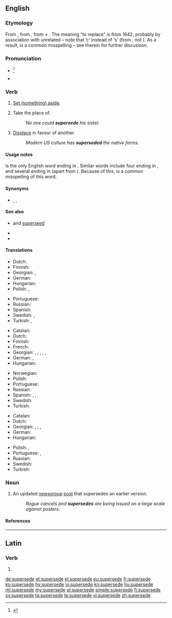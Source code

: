 ==English==

===Etymology===
From {{etyl|frm|en}} {{m|frm|superseder||postpone, defer}}, from {{etyl|la|en}} {{m|la|supersedeo|supersedere}}, from {{m|la|super||over}} + {{m|la|sedeo|sedere|to sit}}. The meaning “to replace” is from 1642, probably by association with unrelated {{m|en|precede}} – note that ‘c’ instead of ‘s’ (from {{m|la|cedere||to yield}}, not {{m|la|sedere||to sit}}). As a result, {{m|en|supercede}} is a common misspelling – see therein for further discussion.

===Pronunciation===
* {{IPA|/ˌsuːpəˈsiːd/|lang=en}}<ref>{{R:TheFreeDictionary}}</ref>
* {{rhymes|iːd|lang=en}}

===Verb===
{{en-verb|supersedes|superseding|superseded}}

# {{lb|en|transitive}} [[set aside|Set (something) aside]].
# {{lb|en|transitive}} Take the place of.
#: ''No one could '''supersede''' his sister.''
# {{lb|en|transitive}} [[displace|Displace]] in favour of another.
#: ''Modern US culture has '''superseded''' the native forms.''

====Usage notes====
{{term||Supersede}} is the only English word ending in {{term||sede}}. Similar words include four ending in {{term||ceed}}, and several ending in {{term||cede}} (apart from {{m|en|seed}}). Because of this, {{m|en|supercede}} is a common misspelling of this word.

====Synonyms====
* {{sense|take the place of}} {{l|en|replace}}, {{l|en|supplant}}, {{l|en|usurp}}

====See also====
* {{l|en|supercede}} and [[superseed]] {{qualifier|common misspellings}}
* {{l|en|supersedure}}
* {{l|en|supersession}}

====Translations====
{{trans-top|Set aside}}
* Dutch: {{t|nl|opzij zetten}}
* Finnish: {{t+|fi|korvata}}
* Georgian: {{t|ka|განდევნის}}, {{t|ka|განდევნა}}
* German: {{t+|de|aufheben}}
* Hungarian: {{t+|hu|érvénytelenít}}
* Polish: {{t+|pl|odłożyć}}, {{t+|pl|unieważnić}}
{{trans-mid}}
* Portuguese: {{t+|pt|sobrepor}}
* Russian: {{t+|ru|смещать}}
* Spanish: {{t+|es|sobreseído}}
* Swedish: {{t|sv|avlysa}}, {{t+|sv|avskaffa}}
* Turkish: {{t+|tr|yürürlükten kaldırmak}}, {{t|tr|ilgâ etmek}}
{{trans-bottom}}

{{trans-top|Take the place of}}
* Catalan: {{t+|ca|substituir}}
* Dutch: {{t+|nl|vervangen}}
* Finnish: {{t+|fi|korvata}}
* French: {{t+|fr|supplanter}}
* Georgian: {{t|ka|ჩაანაცვლებს}}, {{t|ka|ჩანაცვლება}}, {{t|ka|ადგილის დაკავება}}, {{t|ka|ადგილს იკავებს}}, {{t|ka|შეცვლის}}, {{t|ka|შეცვლა}}
* German: {{t+|de|ablösen}}, {{t+|de|ersetzen}}
* Hungarian: {{t+|hu|helyettesít}}
{{trans-mid}}
* Norwegian: {{t|no|avløse}}
* Polish: {{t+|pl|zastąpić}}
* Portuguese: {{t+|pt|substituir}}
* Russian: {{t+|ru|замещать}}
* Spanish: {{t+|es|substituir}}, {{t+|es|sustituir}}, {{t+|es|suplantar}}
* Swedish: {{t+|sv|ersätta}}
* Turkish: {{t+|tr|yerine geçmek}}
{{trans-bottom}}

{{trans-top|Displace in favour of another}}
* Catalan: {{t+|ca|reemplaçar}}
* Dutch: {{t+|nl|verdringen}}
* Georgian: {{t|ka|ჩაანაცვლებს}}, {{t|ka|ჩანაცვლება}}, {{t|ka|შეცვლის}}, {{t|ka|შეცვლა}}
* German: {{t+|de|verdrängen}}
* Hungarian: {{t+|hu|kiszorít}}
{{trans-mid}}
* Polish: {{t+|pl|zastąpić}}, {{t+|pl|zamienić}}
* Portuguese: {{t+|pt|substituir}}, {{t+|pt|suplantar}}
* Russian: {{t+|ru|вытесня́ть}}
* Swedish: {{t|sv|tränga undan}}
* Turkish: {{t+|tr|ayağını kaydırmak}}
{{trans-bottom}}

===Noun===
{{en-noun}}

# {{lb|en|Internet}} An updated [[newsgroup]] [[post]] that supersedes an earlier version.
#: ''Rogue cancels and '''supersedes''' are being issued on a large scale against posters.''

====References====
<references/>

----

==Latin==

===Verb===
{{la-verb-form|supersedē}}

# {{inflection of|supersedeō||2|s|pres|actv|impr|lang=la}}

[[de:supersede]]
[[et:supersede]]
[[el:supersede]]
[[eu:supersede]]
[[fr:supersede]]
[[ko:supersede]]
[[hy:supersede]]
[[io:supersede]]
[[kn:supersede]]
[[hu:supersede]]
[[ml:supersede]]
[[my:supersede]]
[[pl:supersede]]
[[simple:supersede]]
[[fi:supersede]]
[[sv:supersede]]
[[ta:supersede]]
[[te:supersede]]
[[vi:supersede]]
[[zh:supersede]]